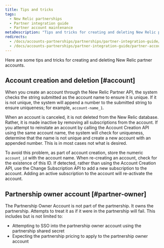 ```yaml
---
title: Tips and tricks
tags:
  - New Relic partnerships
  - Partner integration guide
  - Partner account maintenance
metaDescription: "Tips and tricks for creating and deleting New Relic partner accounts, including the partnership owner account."
redirects:
  - /docs/accounts-partnerships/partnerships/partner-integration-guide/tips-tricks
  - /docs/accounts-partnerships/partner-integration-guide/partner-account-maintenance/tips-tricks
---
```


Here are some tips and tricks for creating and deleting New Relic partner accounts.

## Account creation and deletion [#account]

When you create an account through the New Relic Partner API, the system checks the string submitted as the account name to ensure it is unique. If it is not unique, the system will append a number to the submitted string to ensure uniqueness; for example, `account-name_1`.

When an account is canceled, it is not deleted from the New Relic database. Rather, it is made inactive by removing all subscriptions from the account. If you attempt to reinstate an account by calling the Account Creation API using the same account name, the system will check for uniqueness, determine that the name is not unique and create a new account with an appended number. This is in most cases not what is desired.

To avoid this problem, as part of account creation, store the numeric `account_id` with the account name. When re-creating an account, check for the existence of this ID. If detected, rather than using the Account Creation API, use the Change Subscription API to add a new subscription to the account. Adding an active subscription to the account will re-activate the account.

## Partnership owner account [#partner-owner]

The Partnership Owner Account is not part of the partnership. It owns the partnership. Attempts to treat it as if it were in the partnership will fail. This includes but is not limited to:

* Attempting to SSO into the partnership owner account using the partnership shared secret
* Expecting the partnership pricing to apply to the partnership owner account

